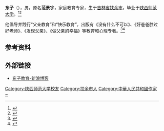 '''东子'''（{{bd|1966年|11月||}}），男，原名'''范景宇'''，家庭教育专家，生于[[吉林省|吉林省]][[扶余市|扶余市]]，毕业于[[陕西师范大学|陕西师范大学]]。<ref name=bio>{{cite web|url=http://www.cedcm.com.cn/html/2013/rw_0930/14395.html|title=教育专家范景宇（东子）|accessdate=2014-12-03|deadurl=yes|archiveurl=https://web.archive.org/web/20141213012328/http://www.cedcm.com.cn/html/2013/rw_0930/14395.html|archivedate=2014-12-13}}</ref><ref>{{cite web|url=http://alu.snnu.edu.cn/?action-viewnews-itemid-782|title=陕西师范大学东北校友分会召开换届重组大会|accessdate=2014-12-03|deadurl=yes|archiveurl=https://archive.is/20141203094346/http://alu.snnu.edu.cn/?action-viewnews-itemid-782|archivedate=2014-12-03}}</ref>

他倡导并践行“父亲教育”和“快乐教育”，出版有《没有什么不可以》、《好爸爸胜过好老师》、《发现父亲》、《做父亲的幸福》等教育和心理专著。<ref>{{cite web|url=http://syrbszb.chinajilin.com.cn/html/2013-11/01/content_2938501.htm|title=扶余籍作家东子两部作品走向国外|publisher=松原日报|accessdate=2014-12-03|deadurl=yes|archiveurl=https://archive.is/20141203094340/http://syrbszb.chinajilin.com.cn/html/2013-11/01/content_2938501.htm|archivedate=2014-12-03}}</ref><ref>{{cite web|url=http://informationtimes.dayoo.com/html/2013-12/19/content_2488005.htm|title=《发现父亲》|publisher=信息时报|accessdate=2014-12-03|deadurl=yes|archiveurl=https://archive.is/20141203094424/http://informationtimes.dayoo.com/html/2013-12/19/content_2488005.htm|archivedate=2014-12-03}}</ref>

==参考资料==
{{reflist}}

==外部链接==
*[http://blog.sina.com.cn/dongzijiaoyu 东子教育-新浪博客]{{Wayback|url=http://blog.sina.com.cn/dongzijiaoyu |date=20140815160223 }}

{{Authority control}}
{{DEFAULTSORT:Dong}}
[[Category:陕西师范大学校友|Category:陕西师范大学校友]]
[[Category:扶余市人|Category:扶余市人]]
[[Category:中華人民共和國作家|Category:中華人民共和國作家]]
[[Category:范姓|~]]
{{China-writer-stub}}